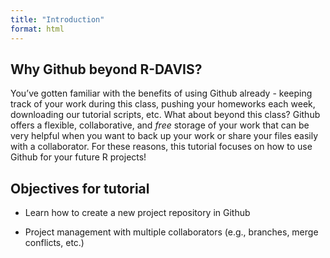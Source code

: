 ```yaml
---
title: "Introduction"
format: html
---
```


## Why Github beyond R-DAVIS?

You've gotten familiar with the benefits of using Github already - keeping track of your work during this class, pushing your homeworks each week, downloading our tutorial scripts, etc. What about beyond this class? Github offers a flexible, collaborative, and *free* storage of your work that can be very helpful when you want to back up your work or share your files easily with a collaborator. For these reasons, this tutorial focuses on how to use Github for your future R projects!

## Objectives for tutorial

-   Learn how to create a new project repository in Github

-   Project management with multiple collaborators (e.g., branches, merge conflicts, etc.)
